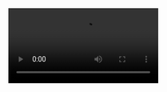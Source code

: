 <Video src="r000.mp4" start={0} end={40} />
<Browser url="/01" zoom={0.8} />
<Editor
  code="hello.md"
  lang="md"
  tab="demo/hello.md"
  tabs={["demo/hello.md", "pages/hello.js"]}
/>

```srt
0.5 –> 4.5
Let's start with markdown file
I'm assuming we all know markdown
4.5 –> 10.5
there's a reason why it's so popular,
the syntax is so clean
```

---

<Video src="001.mp4" start={40} end={56} />
<Browser url="/01" zoom={0.8} />
<Editor
  code="01.js"
  lang="jsx"
  tab="pages/hello.js"
  tabs={["demo/hello.md", "pages/hello.js"]}
/>

---

<Video src="001.mp4" start={56} end={66} />
<Browser url="/01" zoom={0.8} />
<Editor
  code="01.js"
  focus="2,5[9:22]"
  lang="jsx"
  tab="pages/hello.js"
  tabs={["demo/hello.md", "pages/hello.js"]}
/>

---

<Video src="001.mp4" start={66} end={84} />
<Browser url="/02" zoom={0.8} />
<Editor
  code="02.js"
  lang="jsx"
  tab="pages/hello.js"
  tabs={["demo/hello.md", "pages/hello.js"]}
/>

---

<Video src="001.mp4" start={84} end={200} />
<Browser url="/03" zoom={0.8} />
<Editor
  code="03.js"
  focus="13:23"
  lang="jsx"
  tab="pages/hello.js"
  tabs={["demo/hello.md", "pages/hello.js"]}
/>

---

<Video src="000.mp4" start={0} end={5} />
<Browser url="/04" zoom={1} />
<Editor
  code="04.js"
  focus="14:20"
  lang="jsx"
  tab="pages/hello.js"
  tabs={["demo/hello.md", "pages/hello.js"]}
/>

---

<Video src="000.mp4" start={0} end={5} />
<Browser url="/05" zoom={1} />
<Editor
  code="05.js"
  focus="17:35"
  lang="jsx"
  tab="pages/hello.js"
  tabs={["demo/hello.md", "pages/hello.js"]}
/>

---

<Video src="000.mp4" start={0} end={5} />
<Browser url="/06" zoom={0.9} />
<Editor
  code="steps.mdx"
  focus="1:20"
  lang="md"
  tab="demo/steps.mdx"
  tabs={["demo/steps.mdx", "pages/steps.js"]}
/>

---

<Video src="001.mp4" start={0} end={8} />
<Browser url="/07" zoom={0.9}>
  <Action on={2} type="click" selector="button" />
  <Action
    on={4}
    type="click"
    selector="button"
    offset={50}
  />
  <Action
    on={6}
    type="click"
    selector="button"
    offset={50}
  />
</Browser>
<Editor
  code="07.js"
  focus="17:28"
  lang="jsx"
  tab="pages/steps.js"
  tabs={["demo/steps.mdx", "pages/steps.js"]}
/>

---

<Video src="000.mp4" start={0} end={5} />
<Browser url="/08" zoom={0.6}>
  <Action on={2} type="scroll" selector="#step-1" />
  <Action on={4} type="scroll" selector="#step-2" />
</Browser>
<Editor
  code="08.js"
  focus="18:32"
  lang="jsx"
  tab="pages/steps.js"
  tabs={["demo/steps.mdx", "pages/steps.js"]}
/>

---

<Video src="000.mp4" start={0} end={5} />
<Browser url="/09" zoom={0.6} />
<Editor
  code="steps.2.mdx"
  focus="3:9,17:23,30"
  focus="19:23,30:37,44"
  lang="md"
  tab="demo/steps.mdx"
  tabs={["demo/steps.mdx", "pages/steps.js"]}
/>

---

<Video src="000.mp4" start={0} end={5} />
<Browser url="/10" zoom={0.6}>
  <Action on={2} type="scroll" selector="#step-1" />
  <Action on={4} type="scroll" selector="#step-2" />
</Browser>
<Editor
  code="10.js"
  focus="18:32"
  lang="jsx"
  tab="pages/steps.js"
  tabs={["demo/steps.mdx", "pages/steps.js"]}
/>

---

<Video src="000.mp4" start={0} end={5} />
<Browser url="/11" zoom={0.6}>
  <Action on={2} type="scroll" selector="#step-1" />
  <Action on={4} type="scroll" selector="#step-2" />
</Browser>
<Editor
  code="11.js"
  focus="19,26:38"
  lang="jsx"
  tab="pages/steps.js"
  tabs={["demo/steps.mdx", "pages/steps.js"]}
/>

---

<Video src="000.mp4" start={0} end={5} />
<Browser url="/11" zoom={0.6} />
<Editor
  code="steps.3.mdx"
  focus="3,17,19,30"
  lang="md"
  tab="demo/steps.mdx"
  tabs={["demo/steps.mdx", "pages/steps.js"]}
/>

---

<Video src="000.mp4" start={0} end={5} />
<Browser url="/13" zoom={0.6} />
<Editor
  code="13.js"
  focus="18,28:40"
  lang="jsx"
  tab="pages/steps.js"
  tabs={["demo/steps.mdx", "pages/steps.js"]}
/>

---

<Video src="000.mp4" start={0} end={5} />
<Browser url="/" zoom={0.4} />
<Editor
  code="cake.mdx"
  focus="23:30"
  lang="md"
  tab="demo/cake.mdx"
  tabs={["demo/cake.mdx", "pages/index.js"]}
/>

